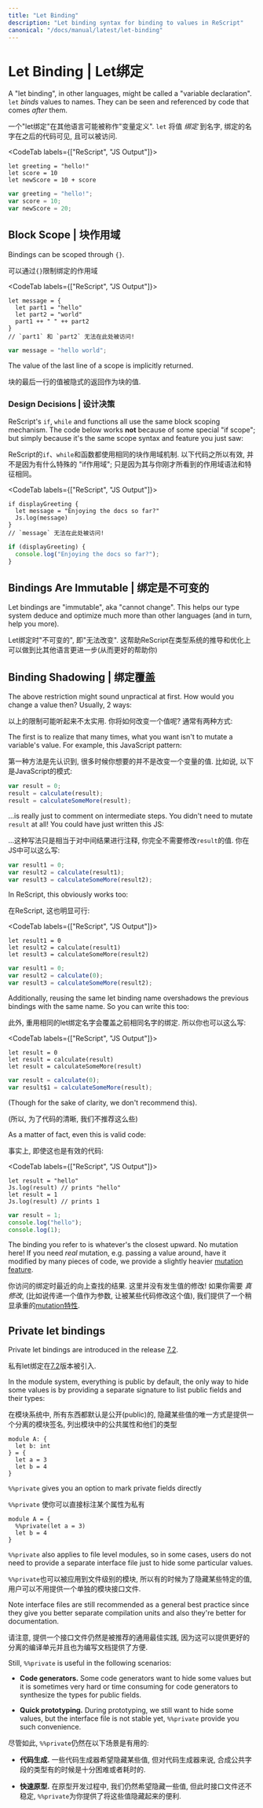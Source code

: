 ```yaml
---
title: "Let Binding"
description: "Let binding syntax for binding to values in ReScript"
canonical: "/docs/manual/latest/let-binding"
---
```


# Let Binding | Let绑定

A "let binding", in other languages, might be called a "variable declaration". `let` _binds_ values to names. They can be seen and referenced by code that comes _after_ them.

一个"let绑定"在其他语言可能被称作"变量定义". `let` 将值 _绑定_ 到名字, 绑定的名字在之后的代码可见, 且可以被访问.

<CodeTab labels={["ReScript", "JS Output"]}>

```res example
let greeting = "hello!"
let score = 10
let newScore = 10 + score
```
```js
var greeting = "hello!";
var score = 10;
var newScore = 20;
```

</CodeTab>

## Block Scope | 块作用域

Bindings can be scoped through `{}`.

可以通过`{}`限制绑定的作用域

<CodeTab labels={["ReScript", "JS Output"]}>

```res example
let message = {
  let part1 = "hello"
  let part2 = "world"
  part1 ++ " " ++ part2
}
// `part1` 和 `part2` 无法在此处被访问!
```
```js
var message = "hello world";
```

</CodeTab>

The value of the last line of a scope is implicitly returned.

块的最后一行的值被隐式的返回作为块的值.

### Design Decisions | 设计决策

ReScript's `if`, `while` and functions all use the same block scoping mechanism. The code below works **not** because of some special "if scope"; but simply because it's the same scope syntax and feature you just saw:

ReScript的`if`、`while`和函数都使用相同的块作用域机制. 以下代码之所以有效, 并不是因为有什么特殊的 "if作用域"; 只是因为其与你刚才所看到的作用域语法和特征相同。

<CodeTab labels={["ReScript", "JS Output"]}>

```res
if displayGreeting {
  let message = "Enjoying the docs so far?"
  Js.log(message)
}
// `message` 无法在此处被访问!
```
```js
if (displayGreeting) {
  console.log("Enjoying the docs so far?");
}
```

</CodeTab>

## Bindings Are Immutable | 绑定是不可变的

Let bindings are "immutable", aka "cannot change". This helps our type system deduce and optimize much more than other languages (and in turn, help you more).

Let绑定时"不可变的", 即"无法改变". 这帮助ReScript在类型系统的推导和优化上可以做到比其他语言更进一步(从而更好的帮助你)

## Binding Shadowing | 绑定覆盖

The above restriction might sound unpractical at first. How would you change a value then? Usually, 2 ways:

以上的限制可能听起来不太实用. 你将如何改变一个值呢? 通常有两种方式:

The first is to realize that many times, what you want isn't to mutate a variable's value. For example, this JavaScript pattern:

第一种方法是先认识到, 很多时候你想要的并不是改变一个变量的值. 比如说, 以下是JavaScript的模式:

```js
var result = 0;
result = calculate(result);
result = calculateSomeMore(result);
```

...is really just to comment on intermediate steps. You didn't need to mutate `result` at all! You could have just written this JS:

...这种写法只是相当于对中间结果进行注释, 你完全不需要修改`result`的值. 你在JS中可以这么写:


```js
var result1 = 0;
var result2 = calculate(result1);
var result3 = calculateSomeMore(result2);
```

In ReScript, this obviously works too:

在ReScript, 这也明显可行:

<CodeTab labels={["ReScript", "JS Output"]}>

```res
let result1 = 0
let result2 = calculate(result1)
let result3 = calculateSomeMore(result2)
```
```js
var result1 = 0;
var result2 = calculate(0);
var result3 = calculateSomeMore(result2);
```

</CodeTab>

Additionally, reusing the same let binding name overshadows the previous bindings with the same name. So you can write this too:

此外, 重用相同的let绑定名字会覆盖之前相同名字的绑定. 所以你也可以这么写:

<CodeTab labels={["ReScript", "JS Output"]}>

```res
let result = 0
let result = calculate(result)
let result = calculateSomeMore(result)
```
```js
var result = calculate(0);
var result$1 = calculateSomeMore(result);
```

</CodeTab>

(Though for the sake of clarity, we don't recommend this).

(所以, 为了代码的清晰, 我们不推荐这么些)

As a matter of fact, even this is valid code:

事实上, 即使这也是有效的代码:

<CodeTab labels={["ReScript", "JS Output"]}>

```res example
let result = "hello"
Js.log(result) // prints "hello"
let result = 1
Js.log(result) // prints 1
```
```js
var result = 1;
console.log("hello");
console.log(1);
```

</CodeTab>

The binding you refer to is whatever's the closest upward. No mutation here!
If you need _real_ mutation, e.g. passing a value around, have it modified by many pieces of code, we provide a slightly heavier [mutation feature](mutation.md).

你访问的绑定时最近的向上查找的结果. 这里并没有发生值的修改! 如果你需要 _真修改_, (比如说传递一个值作为参数, 让被某些代码修改这个值), 我们提供了一个稍显承重的[mutation特性](mutation.md). 

## Private let bindings

Private let bindings are introduced in the release [7.2](https://rescript-lang.org/blog/bucklescript-release-7-2).

私有let绑定在[7.2](https://rescript-lang.org/blog/bucklescript-release-7-2)版本被引入.

In the module system, everything is public by default,
the only way to hide some values is by providing a separate signature to
list public fields and their types:

在模块系统中, 所有东西都默认是公开(public)的, 隐藏某些值的唯一方式是提供一个分离的模块签名, 列出模块中的公共属性和他们的类型

```res
module A: {
  let b: int
} = {
  let a = 3
  let b = 4
}
```
`%%private` gives you an option to mark private fields directly

`%%private` 使你可以直接标注某个属性为私有

```res
module A = {
  %%private(let a = 3)
  let b = 4
}
```

`%%private` also applies to file level modules, so in some cases,
users do not need to provide a separate interface file just to hide some particular values.

`%%private`也可以被应用到文件级别的模块, 所以有的时候为了隐藏某些特定的值, 用户可以不用提供一个单独的模块接口文件.

Note interface files are still recommended as a general best practice since they give you better
separate compilation units and also they're better for documentation.

请注意, 提供一个接口文件仍然是被推荐的通用最佳实践, 因为这可以提供更好的分离的编译单元并且也为编写文档提供了方便.

Still, `%%private` is useful in the following scenarios:

- **Code generators.** Some code generators want to hide some values but it is sometimes very hard or time consuming for code generators to synthesize the types for public fields.

- **Quick prototyping.** During prototyping, we still want to hide some values, but the interface file is not stable yet, `%%private` provide you such convenience.

尽管如此, `%%private`仍然在以下场景是有用的:
- **代码生成.** 一些代码生成器希望隐藏某些值, 但对代码生成器来说, 合成公共字段的类型有的时候是十分困难或者耗时的.

- **快速原型.** 在原型开发过程中, 我们仍然希望隐藏一些值, 但此时接口文件还不稳定, `%%private`为你提供了将这些值隐藏起来的便利.
